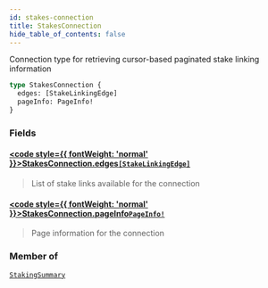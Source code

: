 ```yaml
---
id: stakes-connection
title: StakesConnection
hide_table_of_contents: false
---
```








Connection type for retrieving cursor-based paginated stake linking information

```graphql
type StakesConnection {
  edges: [StakeLinkingEdge]
  pageInfo: PageInfo!
}
```


### Fields

#### [<code style={{ fontWeight: 'normal' }}>StakesConnection.<b>edges</b></code>](#)<Bullet />[`[StakeLinkingEdge]`](/docs/testnet/graphql/objects/stake-linking-edge) <Badge class="secondary" text="list"/> <Badge class="secondary" text="object"/>
> List of stake links available for the connection
> 

#### [<code style={{ fontWeight: 'normal' }}>StakesConnection.<b>pageInfo</b></code>](#)<Bullet />[`PageInfo!`](/docs/testnet/graphql/objects/page-info) <Badge class="secondary" text="non-null"/> <Badge class="secondary" text="object"/>
> Page information for the connection
> 



### Member of

[`StakingSummary`](/docs/testnet/graphql/objects/staking-summary)  <Badge class="secondary" text="object"/>



